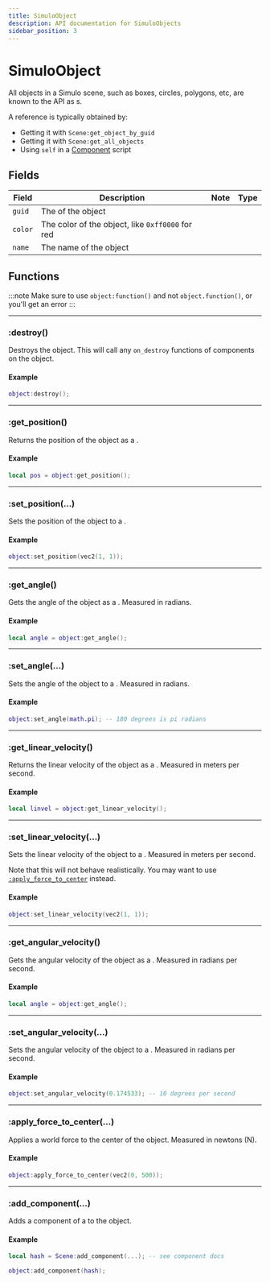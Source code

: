 ```yaml
---
title: SimuloObject
description: API documentation for SimuloObjects
sidebar_position: 3
---
```


# SimuloObject

All objects in a Simulo scene, such as boxes, circles, polygons, etc, are known to the API as <Type name="object" />s.

A <Type name="object" /> reference is typically obtained by:
- Getting it with `Scene:get_object_by_guid`
- Getting it with `Scene:get_all_objects`
- Using `self` in a [Component](/api/component/) script

## Fields

| Field     | Description                                                | Note | Type                  |
| --------- | ---------------------------------------------------------- | ---  | --------------------- |
| `guid`    | The <Type name="guid" /> of the object     |      |<Type name="number" /> |
| `color`   | The color of the object, like `0xff0000` for red              |      |<Type name="number" /> |
| `name`   | The name of the object              |      |<Type name="string" /> |

## Functions

:::note
Make sure to use `object:function()` and not `object.function()`, or you'll get an error
:::

---

### \:destroy()

Destroys the object. This will call any `on_destroy` functions of components on the object.

#### Example

```lua
object:destroy();
```

---

### \:get_position()

Returns the position of the object as a <Type name="vec2" />.

#### Example

```lua
local pos = object:get_position();
```

---

### \:set_position(...)

Sets the position of the object to a <Type name="vec2" />.

#### Example

```lua
object:set_position(vec2(1, 1));
```

---

### \:get_angle()

Gets the angle of the object as a <Type name="number" />. Measured in radians.

#### Example

```lua
local angle = object:get_angle();
```

---

### \:set_angle(...)

Sets the angle of the object to a <Type name="number" />. Measured in radians.

#### Example

```lua
object:set_angle(math.pi); -- 180 degrees is pi radians
```

---

### \:get_linear_velocity()

Returns the linear velocity of the object as a <Type name="vec2" />. Measured in meters per second.

#### Example

```lua
local linvel = object:get_linear_velocity();
```

---

### \:set_linear_velocity(...)

Sets the linear velocity of the object to a <Type name="vec2" />. Measured in meters per second.

Note that this will not behave realistically. You may want to use [`:apply_force_to_center`](#apply_force_to_center) instead.

#### Example

```lua
object:set_linear_velocity(vec2(1, 1));
```

---

### \:get_angular_velocity()

Gets the angular velocity of the object as a <Type name="number" />. Measured in radians per second.

#### Example

```lua
local angle = object:get_angle();
```

---

### \:set_angular_velocity(...)

Sets the angular velocity of the object to a <Type name="number" />. Measured in radians per second.

#### Example

```lua
object:set_angular_velocity(0.174533); -- 10 degrees per second
```

---

### \:apply_force_to_center(...)

Applies a world force <Type name="vec2" /> to the center of the object. Measured in newtons (N).

#### Example

```lua
object:apply_force_to_center(vec2(0, 500));
```

---

### \:add_component(...)

Adds a component of a <Type name="hash" /> to the object.

#### Example

```lua
local hash = Scene:add_component(...); -- see component docs

object:add_component(hash);
```

